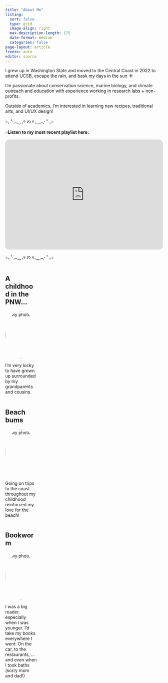 ```yaml
---
title: "About Me"
listing:
  sort: false
  type: grid
  image-align: right
  max-description-length: 175
  date-format: medium
  categories: false
page-layout: article
freeze: auto
editor: source
---
```


I grew up in Washington State and moved to the Central Coast in 2022 to attend UCSB, escape the rain, and bask my days in the sun ☀️

I'm passionate about conservation science, marine biology, and climate outreach and education with experience working in research labs + non-profits.

Outside of academics, I'm interested in learning new recipes, traditional arts, and UI/UX design!

⊹₊ ˚‧︵‿₊୨ ᰔ ୧₊‿︵‧ ˚ ₊⊹

🎶**Listen to my most recent playlist here:**
```{=html}
<iframe style="border-radius:12px" src="https://open.spotify.com/embed/playlist/45smoWHqpzPYzQojXw8TVx?utm_source=generator" width="100%" height="352" frameBorder="0" allowfullscreen="" allow="autoplay; clipboard-write; encrypted-media; fullscreen; picture-in-picture" loading="lazy"></iframe>
```

⊹₊ ˚‧︵‿₊୨ ᰔ ୧₊‿︵‧ ˚ ₊⊹

::: {.column width="20%"}
## A childhood in the PNW...

<img src="images/archive3.jpg" alt="My photo" style="width:150px; height:150px; border-radius:50%;"/> 

I'm very lucky to have grown up surrounded by my grandparents and cousins.

:::

::: {.column width="20%"}
## Beach bums
<img src="images/archive4.jpg" alt="My photo" style="width:150px; height:150px; border-radius:50%;"/> 

Going on trips to the coast throughout my childhood reinforced my love for the beach!
:::

::: {.column width="20%"}
## Bookworm
<img src="images/archive1.jpg" alt="My photo" style="width:150px; height:150px; border-radius:50%;"/>

I was a big reader, especially when I was younger. I'd take my books everywhere I went: On the car, to the restaurants, ... and even when I took baths (sorry mom and dad!)
:::

